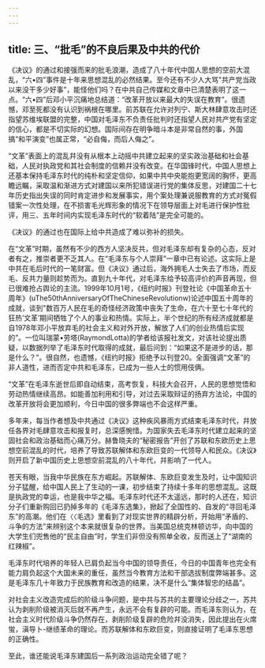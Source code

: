```yaml
---
---
---
```

title: 三、“批毛”的不良后果及中共的代价
---



《决议》的通过和接强而来的批毛浪潮，造成了八十年代中国人思想的空前大混乱，“六•四”事件是十年来思想混乱的必然结果。至今还有不少人大骂"共产党当政以来没干多少好事”，能怪他们吗？在中共自己传媒和文章中已清楚表明了这一点。“六•四”后邓小平沉痛地总结道：“改革开放以来最大的失误在教育”。很遗憾，邓至死都没有认识到祸根在哪里。前苏联在允许对列宁、斯大林肆意攻击时还指望苏维埃联盟的完整，中国对毛泽东不负责任批判时还指望人民对共产党有坚定的信心，都是不切实际的幻想。国际间存在明争暗斗本是非常自然的事，外国搞“和平演变”也属正常，“必自侮，而后人侮之”。

“文革”表面上的混乱幷没有从根本上动摇中共建立起来的坚实政治基础和社会基础，人民对执政党和其社会制度的信赖幷没有改变。在华国锋时代，中国人思想上还基本保持毛泽东时代的纯朴和坚定信仰，如果中共中央能抱更宽阔的胸怀，更高瞻远瞩，采取温和渐进方式对建国以来所犯错误进行党的集体反思，对建国二十七年历史指出失误的同时肯定进步和发展事实，用个案处理兼说服教育的方式对冤假错案一次性处理，在不损害毛光辉形象的情况下在领导层面上对毛进行保护性批评，用三、五年时间内实现毛泽东时代的“软着陆”是完全可能的。

《决议》的通过也在国际上给中共造成了难以弥补的损失。

在“文革”时期，虽然有不少的西方人坚决反共，但对毛泽东却有复杂的心态，反对者有之，推崇者更不乏其人。在“毛泽东与个人崇拜”一章中已有论述。这实际上是中共在毛后时代的一笔财富。但《决议》通过后，海外拥毛人士失去了市场，而反毛、反共力量则趁势而为。直到九十年代，对毛泽东给予较高评价的声音再现，但已很难抢占舆论的主流。1999年10月1号，《纽约时报》刊登社论《中国革命五十周年》(uThe50thAnniversaryOfTheChineseRevolutionw)论述中国五十周年的成就，谈到"数百万人民在毛的奇怪经济政策中丧失了生命，在六十至七十年代的狂热’文革’期间牺牲了个人的事业和热情。实际上，半个世纪的所有经济成就都是自1978年邓小平放弃毛的社会主义和对外开放，解放了人们的创业热情后实现的”。一位叫瑞蒙•劳塔(RaymondLotta)的学者给该报社发文，对该社论提出质疑，以数据列举了毛泽东时代取得的成就，最后问到：“如果这不是进步的话，那是什么？”。很自然，也遗憾，《纽约时报》拒绝予以刊登20。全面强调“文革”的非人道性，进而否定中共和毛泽东，已成为一些人士的惯用伎俩。

“文革”在毛泽东逝世后即自动结束，高考恢复，科技大会召开，人民的思想觉悟和劳动热情继续高昂。如能善加利用和引导，对过去采取辩证的扬弃方法论，中国的改革开放将会更加顺利，今日中国的很多弊端也不会这样严重。

多年来，每当作者想及中共通过《决议》这种疾风暴雨方式结束毛泽东时代，幷放任各界对毛肆意攻击和报复时，总深感惋惜。为国家失去毛泽东时代建立起来的坚固社会和政治基础而心痛万分。赫鲁晓夫的“秘密报告”开创了苏联和东欧历史上思想空前混乱的时代，培养了导致苏联解体和东欧巨变的一代领导人和民众。《决议》则开启了新中国历史上思想空前混乱的八十年代，幷影响了一代人。

苍天有眼，当我中华民族在东方崛起。苏联解体、东欧巨变发生及时，让中国知识分子猛醒，给中国人民上了生动的一课，初步结束了持续十多年的思想混乱。这既是执政党的幸运，也是我中华之福。毛泽东时代还不太遥远，那时的人还在，知识分子们重新购回已扔掉多年的《毛泽东选集》，掀起了全国性的、自发的“寻回毛泽东”的高潮。他们在〈〈毛选》里看到了对现实世界的精辟分析，开始用“矛盾的、斗争的方法”来辨别这个本来就很复杂的世界。当美国总统克林顿访华，向中国的大学生们兜售他的“民主自由”时，学生们非但没有照单全收，反而送上了“湖南的红辣椒”。

毛泽东时代培养的年轻人已肩负起当今中国的领导责任，今日的中国青年也完全有能力肩负起这个大国未来的重任，虽然当今教育方法和干部选拔制度弊端甚多。这是毛泽东几十年致力于民族教育和改造的结果，决不是什么“集体智忠的结晶”。

对社会主义改造完成后的阶级斗争问题，是中共与苏共的主要理论分歧之一，苏共认为剥削阶级被消灭后就不再产生，永远不会有复辟的可能。而毛泽东则认为，在社会主义时代阶级斗争仍然存在，剥削阶级复辟的危险幷没消失，因此提出在火席蛍，滇导卜-继绩革命的理论。而苏联解体和东欧巨变，则直接证明了毛泽东思想的正确性。

至此，谁还能说毛泽东建国后一系列政治运动完全错了呢？